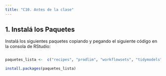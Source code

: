 ```yaml
---
title: "C10. Antes de la clase"
---
```


## **1. Instalá los Paquetes**

Instalá los siguientes paquetes copiando y pegando el siguiente código en la consola de RStudio:

``` r

paquetes_lista <-  c("recipes", "prodlim", "workflowsets", "tidymodels", "textrecipes","discrim", "naivebayes")

install.packages(paquetes_lista)
```
